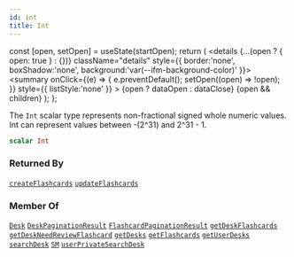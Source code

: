 ```yaml
---
id: int
title: Int
---
```









  const [open, setOpen] = useState(startOpen);
  return (
    <details {...(open ? { open: true } : {})} className="details" style={{ border:'none', boxShadow:'none', background:'var(--ifm-background-color)' }}>
      <summary
        onClick={(e) => {
          e.preventDefault();
          setOpen((open) => !open);
        }}
        style={{ listStyle:'none' }}
      >
      {open ? dataOpen : dataClose}
      </summary>
      {open && children}
    </details>
  );
};








The `Int` scalar type represents non-fractional signed whole numeric values. Int can represent values between -(2^31) and 2^31 - 1.


```graphql
scalar Int
```








### Returned By

[`createFlashcards`](/main-backend-service/graphql/🧠🔍introspection/operations/mutations/create-flashcards.mdx)  <Badge class="badge badge--secondary badge--relation" text="mutation"/><Bullet />[`updateFlashcards`](/main-backend-service/graphql/🧠🔍introspection/operations/mutations/update-flashcards.mdx)  <Badge class="badge badge--secondary badge--relation" text="mutation"/>

### Member Of

[`Desk`](/main-backend-service/graphql/🧠🔍introspection/types/objects/desk.mdx)  <Badge class="badge badge--secondary badge--relation" text="object"/><Bullet />[`DeskPaginationResult`](/main-backend-service/graphql/🧠🔍introspection/types/objects/desk-pagination-result.mdx)  <Badge class="badge badge--secondary badge--relation" text="object"/><Bullet />[`FlashcardPaginationResult`](/main-backend-service/graphql/🧠🔍introspection/types/objects/flashcard-pagination-result.mdx)  <Badge class="badge badge--secondary badge--relation" text="object"/><Bullet />[`getDeskFlashcards`](/main-backend-service/graphql/🧠🔍introspection/operations/queries/get-desk-flashcards.mdx)  <Badge class="badge badge--secondary badge--relation" text="query"/><Bullet />[`getDeskNeedReviewFlashcard`](/main-backend-service/graphql/🧠🔍introspection/operations/queries/get-desk-need-review-flashcard.mdx)  <Badge class="badge badge--secondary badge--relation" text="query"/><Bullet />[`getDesks`](/main-backend-service/graphql/🧠🔍introspection/operations/queries/get-desks.mdx)  <Badge class="badge badge--secondary badge--relation" text="query"/><Bullet />[`getFlashcards`](/main-backend-service/graphql/🧠🔍introspection/operations/queries/get-flashcards.mdx)  <Badge class="badge badge--secondary badge--relation" text="query"/><Bullet />[`getUserDesks`](/main-backend-service/graphql/🧠🔍introspection/operations/queries/get-user-desks.mdx)  <Badge class="badge badge--secondary badge--relation" text="query"/><Bullet />[`searchDesk`](/main-backend-service/graphql/🧠🔍introspection/operations/queries/search-desk.mdx)  <Badge class="badge badge--secondary badge--relation" text="query"/><Bullet />[`SM`](/main-backend-service/graphql/🧠🔍introspection/types/objects/sm.mdx)  <Badge class="badge badge--secondary badge--relation" text="object"/><Bullet />[`userPrivateSearchDesk`](/main-backend-service/graphql/🧠🔍introspection/operations/queries/user-private-search-desk.mdx)  <Badge class="badge badge--secondary badge--relation" text="query"/>